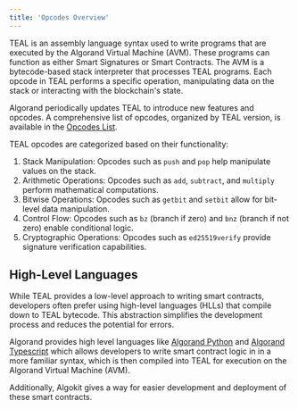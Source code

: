 ```yaml
---
title: 'Opcodes Overview'
---
```



TEAL is an assembly language syntax used to write programs that are executed by the Algorand Virtual Machine (AVM). These programs can function as either Smart Signatures or Smart Contracts. The AVM is a bytecode-based stack interpreter that processes TEAL programs. Each opcode in TEAL performs a specific operation, manipulating data on the stack or interacting with the blockchain's state.

Algorand periodically updates TEAL to introduce new features and opcodes. A comprehensive list of opcodes, organized by TEAL version, is available in the [Opcodes List](/reference/algorand-teal/opcodes).

TEAL opcodes are categorized based on their functionality:

1. Stack Manipulation: Opcodes such as `push` and `pop` help manipulate values on the stack.
2. Arithmetic Operations: Opcodes such as `add`, `subtract`, and `multiply` perform mathematical computations.
3. Bitwise Operations: Opcodes such as `getbit` and `setbit` allow for bit-level data manipulation.
4. Control Flow: Opcodes such as `bz` (branch if zero) and `bnz` (branch if not zero) enable conditional logic.
5. Cryptographic Operations: Opcodes such as `ed25519verify` provide signature verification capabilities.

## High-Level Languages

While TEAL provides a low-level approach to writing smart contracts, developers often prefer using high-level languages (HLLs) that compile down to TEAL bytecode. This abstraction simplifies the development process and reduces the potential for errors.​

Algorand provides high level languages like [Algorand Python](/concepts/smart-contracts/languages/python) and [Algorand Typescript](/concepts/smart-contracts/languages/typescript) which allows developers to write smart contract logic in in a more familiar syntax, which is then compiled into TEAL for execution on the Algorand Virtual Machine (AVM).

Additionally, Algokit gives a way for easier development and deployment of these smart contracts.

<LinkCard title='Algokit Quick Start' href='/getting-started/algokit-quick-start' />
